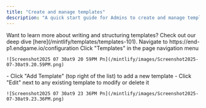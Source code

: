 ```yaml
---
title: "Create and manage templates"
description: "A quick start guide for Admins to create and manage templates in Endgame"
---
```


<Tip>
  Want to learn more about writing and structuring templates? Check out our deep dive [here](/mintlify/templates/templates-101).
</Tip>

<Steps>
  <Step title="Access your Endgame configuration">
    Navigate to https://end-p1.endgame.io/configuration
  </Step>
  <Step title="Focus on Templates">
    Click "Templates" in the page navigation menu

    ![Screenshot2025 07 30at9 20 59PM Pn](/mintlify/images/Screenshot2025-07-30at9.20.59PM.png)
  </Step>
  <Step title="Add, edit delete">
    - Click "Add Template" (top right of the list) to add a new template
    - Click "Edit" next to any existing template to modify or delete it

    ![Screenshot2025 07 30at9 23 36PM Pn](/mintlify/images/Screenshot2025-07-30at9.23.36PM.png)
  </Step>
</Steps>